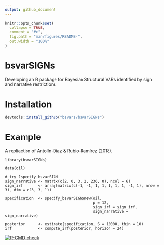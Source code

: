 ```yaml
---
output: github_document
---
```


<!-- README.md is generated from README.Rmd. Please edit that file -->

```r
knitr::opts_chunk$set(
  collapse = TRUE,
  comment = "#>",
  fig.path = "man/figures/README-",
  out.width = "100%"
)
```

# bsvarSIGNs

Developing an R package for Bayesian Structural VARs identified by sign and narrative restrictions 

# Installation

```r
devtools::install_github("bsvars/bsvarSIGNs")
```

# Example

A repliaction of Antolín-Díaz & Rubio-Ramírez (2018).

```
library(bsvarSIGNs)

data(oil)

# try ?specify_bsvarSIGN
sign_narrative <- matrix(c(2, 0, 3, 2, 236, 0), ncol = 6)
sign_irf       <- array(matrix(c(-1, -1, 1, 1, 1, 1, 1, -1, 1), nrow = 3), dim = c(3, 3, 1))

specification  <- specify_bsvarSIGN$new(oil,
                                        p = 12,
                                        sign_irf = sign_irf,
                                        sign_narrative = sign_narrative)

posterior      <- estimate(specification, S = 10000, thin = 10)
irf            <- compute_irf(posterior, horizon = 24)
```

<!-- badges: start -->
[![R-CMD-check](https://github.com/bsvars/bsvarSIGNs/actions/workflows/R-CMD-check.yaml/badge.svg)](https://github.com/bsvars/bsvarSIGNs/actions/workflows/R-CMD-check.yaml)
<!-- badges: end -->